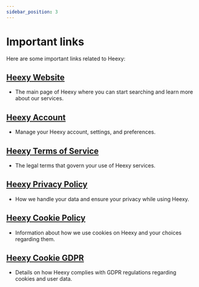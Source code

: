 ---
sidebar_position: 3
---
# Important links

Here are some important links related to Heexy:
## [Heexy Website](https://heexy.org)
- The main page of Heexy where you can start searching and learn more about our services.
## [Heexy Account](https://account.heexy.org)
- Manage your Heexy account, settings, and preferences.
## [Heexy Terms of Service](https://heexy.org/terms-of-service)
- The legal terms that govern your use of Heexy services.
## [Heexy Privacy Policy](https://heexy.org/privacy-policy)
- How we handle your data and ensure your privacy while using Heexy.
## [Heexy Cookie Policy](https://heexy.org/cookie-policy)
- Information about how we use cookies on Heexy and your choices regarding them.
## [Heexy Cookie GDPR](https://heexy.org/gdpr)
- Details on how Heexy complies with GDPR regulations regarding cookies and user data.